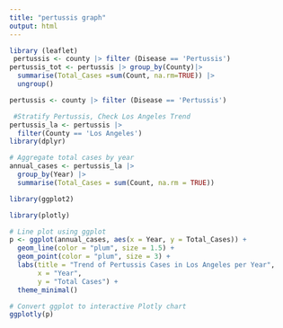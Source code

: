 ```yaml
---
title: "pertussis graph"
output: html
---
```



```r

library (leaflet)
 pertussis <- county |> filter (Disease == 'Pertussis')
pertussis_tot <- pertussis |> group_by(County)|>
  summarise(Total_Cases =sum(Count, na.rm=TRUE)) |>
  ungroup()

pertussis <- county |> filter (Disease == 'Pertussis')

 #Stratify Pertussis, Check Los Angeles Trend
pertussis_la <- pertussis |> 
  filter(County == 'Los Angeles')
library(dplyr)

# Aggregate total cases by year
annual_cases <- pertussis_la |>
  group_by(Year) |>
  summarise(Total_Cases = sum(Count, na.rm = TRUE))

library(ggplot2)

library(plotly)

# Line plot using ggplot
p <- ggplot(annual_cases, aes(x = Year, y = Total_Cases)) +
  geom_line(color = "plum", size = 1.5) +
  geom_point(color = "plum", size = 3) +
  labs(title = "Trend of Pertussis Cases in Los Angeles per Year",
       x = "Year",
       y = "Total Cases") +
  theme_minimal()

# Convert ggplot to interactive Plotly chart
ggplotly(p)

```


